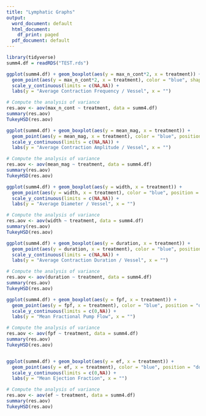 ```yaml
---
title: "Lymphatic Graphs"
output:
  word_document: default
  html_document:
    df_print: paged
  pdf_document: default
---
```



```r
library(tidyverse)
summ4.df = readRDS("TEST.rds")
```



```r

ggplot(summ4.df) + geom_boxplot(aes(y = max_n_cont*2, x = treatment)) +
  geom_point(aes(y = max_n_cont*2, x = treatment), color = "blue", shape = 1, size = 3) +
  scale_y_continuous(limits = c(NA,NA)) +
  labs(y = "Average Contraction Frequency / Vessel", x = "")

# Compute the analysis of variance
res.aov <- aov(max_n_cont ~ treatment, data = summ4.df)
summary(res.aov)
TukeyHSD(res.aov)

```


```r

ggplot(summ4.df) + geom_boxplot(aes(y = mean_mag, x = treatment)) +
  geom_point(aes(y = mean_mag, x = treatment), color = "blue", position = "dodge") +
  scale_y_continuous(limits = c(NA,NA)) +
  labs(y = "Average Contraction Amplitude / Vessel", x = "")

# Compute the analysis of variance
res.aov <- aov(mean_mag ~ treatment, data = summ4.df)
summary(res.aov)
TukeyHSD(res.aov)

```


```r

ggplot(summ4.df) + geom_boxplot(aes(y = width, x = treatment)) +
  geom_point(aes(y = width, x = treatment), color = "blue", position = "dodge") +
  scale_y_continuous(limits = c(NA,NA)) +
  labs(y = "Average Diameter / Vessel", x = "")

# Compute the analysis of variance
res.aov <- aov(width ~ treatment, data = summ4.df)
summary(res.aov)
TukeyHSD(res.aov)

```


```r
ggplot(summ4.df) + geom_boxplot(aes(y = duration, x = treatment)) +
  geom_point(aes(y = duration, x = treatment), color = "blue", position = "dodge") +
  scale_y_continuous(limits = c(NA,NA)) +
  labs(y = "Average Contraction Duration / Vessel", x = "")

# Compute the analysis of variance
res.aov <- aov(duration ~ treatment, data = summ4.df)
summary(res.aov)
TukeyHSD(res.aov)
```






```r


ggplot(summ4.df) + geom_boxplot(aes(y = fpf, x = treatment)) +
  geom_point(aes(y = fpf, x = treatment), color = "blue", position = "dodge") +
  scale_y_continuous(limits = c(0,NA)) +
  labs(y = "Mean Fractional Pump Flow", x = "")

# Compute the analysis of variance
res.aov <- aov(fpf ~ treatment, data = summ4.df)
summary(res.aov)
TukeyHSD(res.aov)



```


```r
ggplot(summ4.df) + geom_boxplot(aes(y = ef, x = treatment)) +
  geom_point(aes(y = ef, x = treatment), color = "blue", position = "dodge") +
  scale_y_continuous(limits = c(0,NA)) +
  labs(y = "Mean Ejection Fraction", x = "")

# Compute the analysis of variance
res.aov <- aov(ef ~ treatment, data = summ4.df)
summary(res.aov)
TukeyHSD(res.aov)
```




